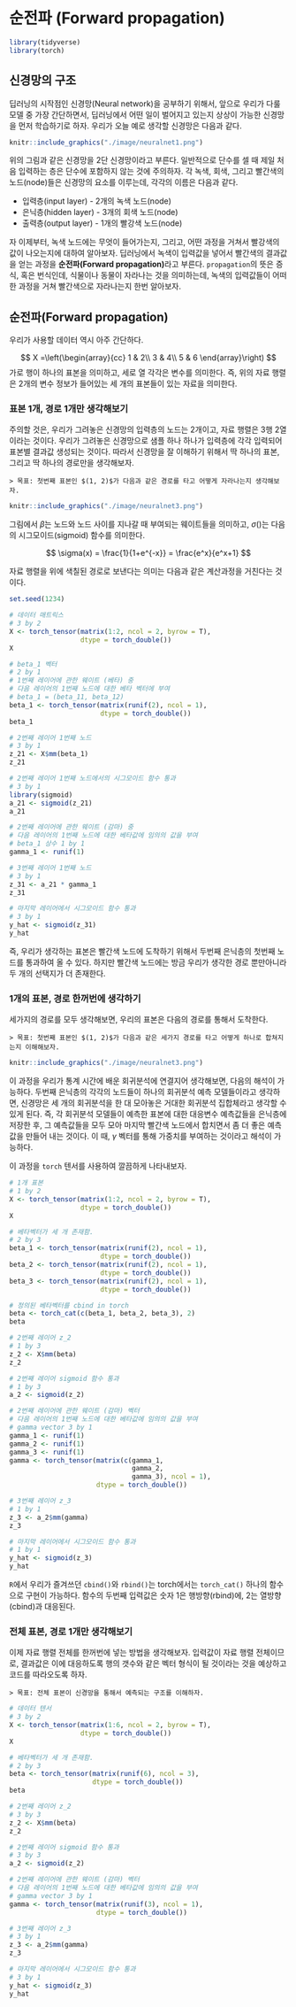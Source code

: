 # 순전파 (Forward propagation)

```r
library(tidyverse)
library(torch)
```

## 신경망의 구조

딥러닝의 시작점인 신경망(Neural network)을 공부하기 위해서, 앞으로 우리가 다룰 모델 중 가장 간단하면서, 딥러닝에서 어떤 일이 벌어지고 있는지 상상이 가능한 신경망을 먼저 학습하기로 하자. 우리가 오늘 예로 생각할 신경망은 다음과 같다. 

```r
knitr::include_graphics("./image/neuralnet1.png")
```

위의 그림과 같은 신경망을 2단 신경망이라고 부른다. 일반적으로 단수를 셀 때 제일 처음 입력하는 층은 단수에 포함하지 않는 것에 주의하자. 각 녹색, 회색, 그리고 빨간색의 노드(node)들은 신경망의 요소를 이루는데, 각각의 이름은 다음과 같다.

* 입력층(input layer) - 2개의 녹색 노드(node)
* 은닉층(hidden layer) - 3개의 회색 노드(node)
* 출력층(output layer) - 1개의 빨강색 노드(node)

자 이제부터, 녹색 노드에는 무엇이 들어가는지, 그리고, 어떤 과정을 거쳐서 빨강색의 값이 나오는지에 대하여 알아보자. 딥러닝에서 녹색이 입력값을 넣어서 빨간색의 결과값을 얻는 과정을 **순전파(Forward propagation)**라고 부른다. `propagation`의 뜻은 증식, 혹은 번식인데, 식물이나 동물이 자라나는 것을 의미하는데, 녹색의 입력값들이 어떠한 과정을 거쳐 빨간색으로 자라나는지 한번 알아보자.

## 순전파(Forward propagation)

우리가 사용할 데이터 역시 아주 간단하다.

$$
X =\left(\begin{array}{cc}
1 & 2\\
3 & 4\\
5 & 6
\end{array}\right)
$$
가로 행이 하나의 표본을 의미하고, 세로 열 각각은 변수를 의미한다. 즉, 위의 자료 행렬은 2개의 변수 정보가 들어있는 세 개의 표본들이 있는 자료을 의미한다.

### 표본 1개, 경로 1개만 생각해보기

주의할 것은, 우리가 그려놓은 신경망의 입력층의 노드는 2개이고, 자료 행렬은 3행 2열이라는 것이다. 우리가 그려놓은 신경망으로 샘플 하나 하나가 입력층에 각각 입력되어 표본별 결과값 생성되는 것이다. 따라서 신경망을 잘 이해하기 위해서 딱 하나의 표본, 그리고 딱 하나의 경로만을 생각해보자.

    > 목표: 첫번째 표본인 $(1, 2)$가 다음과 같은 경로를 타고 어떻게 자라나는지 생각해보자. 

```r
knitr::include_graphics("./image/neuralnet3.png")
```

그림에서 $\beta$는 노드와 노드 사이를 지나갈 때 부여되는 웨이트들을 의미하고, $\sigma()$는 다음의 시그모이드(sigmoid) 함수를 의미한다.

$$
\sigma(x) = \frac{1}{1+e^{-x}} = \frac{e^x}{e^x+1}
$$

자료 행렬을 위에 색칠된 경로로 보낸다는 의미는 다음과 같은 계산과정을 거친다는 것이다.

```r
set.seed(1234)

# 데이터 매트릭스 
# 3 by 2
X <- torch_tensor(matrix(1:2, ncol = 2, byrow = T),
                  dtype = torch_double())
X

# beta_1 벡터 
# 2 by 1
# 1번째 레이어에 관한 웨이트 (베타) 중 
# 다음 레이어의 1번째 노드에 대한 베타 벡터에 부여
# beta_1 = (beta_11, beta_12)
beta_1 <- torch_tensor(matrix(runif(2), ncol = 1),
                       dtype = torch_double()) 
beta_1

# 2번째 레이어 1번째 노드
# 3 by 1
z_21 <- X$mm(beta_1)
z_21

# 2번째 레이어 1번째 노드에서의 시그모이드 함수 통과
# 3 by 1
library(sigmoid)
a_21 <- sigmoid(z_21)
a_21

# 2번째 레이어에 관한 웨이트 (감마) 중 
# 다음 레이어의 1번째 노드에 대한 베타값에 임의의 값을 부여
# beta_1 상수 1 by 1
gamma_1 <- runif(1)

# 3번째 레이어 1번째 노드
# 3 by 1
z_31 <- a_21 * gamma_1
z_31

# 마지막 레이어에서 시그모이드 함수 통과
# 3 by 1
y_hat <- sigmoid(z_31)
y_hat
```

즉, 우리가 생각하는 표본은 빨간색 노드에 도착하기 위해서 두번째 은닉층의 첫번째 노드를 통과하여 올 수 있다. 하지만 빨간색 노드에는 방금 우리가 생각한 경로 뿐만아니라 두 개의 선택지가 더 존재한다.

### 1개의 표본, 경로 한꺼번에 생각하기

세가지의 경로를 모두 생각해보면, 우리의 표본은 다음의 경로를 통해서 도착한다.

    > 목표: 첫번째 표본인 $(1, 2)$가 다음과 같은 세가지 경로를 타고 어떻게 하나로 합쳐지는지 이해해보자. 


```r
knitr::include_graphics("./image/neuralnet3.png")
```

이 과정을 우리가 통계 시간에 배운 회귀분석에 연결지어 생각해보면, 다음의 해석이 가능하다. 두번째 은닉층의 각각의 노드들이 하나의 회귀분석 예측 모델들이라고 생각하면, 신경망은 세 개의 회귀분석을 한 대 모아놓은 거대한 회귀분석 집합체라고 생각할 수 있게 된다. 즉, 각 회귀분석 모델들이 예측한 표본에 대한 대응변수 예측값들을 은닉층에 저장한 후, 그 예측값들을 모두 모아 마지막 빨간색 노드에서 합치면서 좀 더 좋은 예측값을 만들어 내는 것이다. 이 때, $\gamma$ 벡터를 통해 가중치를 부여하는 것이라고 해석이 가능하다. 

이 과정을 `torch` 텐서를 사용하여 깔끔하게 나타내보자.

```r
# 1개 표본 
# 1 by 2
X <- torch_tensor(matrix(1:2, ncol = 2, byrow = T),
                  dtype = torch_double()) 
X

# 베타벡터가 세 개 존재함.
# 2 by 3
beta_1 <- torch_tensor(matrix(runif(2), ncol = 1),
                       dtype = torch_double())
beta_2 <- torch_tensor(matrix(runif(2), ncol = 1),
                       dtype = torch_double()) 
beta_3 <- torch_tensor(matrix(runif(2), ncol = 1),
                       dtype = torch_double()) 

# 정의된 베타벡터를 cbind in torch
beta <- torch_cat(c(beta_1, beta_2, beta_3), 2)
beta

# 2번째 레이어 z_2
# 1 by 3
z_2 <- X$mm(beta)
z_2

# 2번째 레이어 sigmoid 함수 통과
# 1 by 3
a_2 <- sigmoid(z_2)

# 2번째 레이어에 관한 웨이트 (감마) 벡터 
# 다음 레이어의 1번째 노드에 대한 베타값에 임의의 값을 부여
# gamma vector 3 by 1
gamma_1 <- runif(1)
gamma_2 <- runif(1)
gamma_3 <- runif(1)
gamma <- torch_tensor(matrix(c(gamma_1,
                               gamma_2, 
                               gamma_3), ncol = 1),
                      dtype = torch_double())

# 3번째 레이어 z_3
# 1 by 1
z_3 <- a_2$mm(gamma)
z_3

# 마지막 레이어에서 시그모이드 함수 통과
# 1 by 1
y_hat <- sigmoid(z_3)
y_hat
```

`R`에서 우리가 즐겨쓰던 `cbind()`와 `rbind()`는 torch에서는 `torch_cat()` 하나의 함수으로 구현이 가능하다. 함수의 두번째 입력값은 숫자 1은 행방향(rbind)에, 2는 열방향(cbind)과 대응된다.

### 전체 표본, 경로 1개만 생각해보기

이제 자료 행렬 전체를 한꺼번에 넣는 방법을 생각해보자. 입력값이 자료 행렬 전체이므로, 결과값은 이에 대응하도록 행의 갯수와 같은 벡터 형식이 될 것이라는 것을 예상하고 코드를 따라오도록 하자.

    > 목표: 전체 표본이 신경망을 통해서 예측되는 구조를 이해하자. 


```r
# 데이터 텐서 
# 3 by 2
X <- torch_tensor(matrix(1:6, ncol = 2, byrow = T),
                  dtype = torch_double()) 
X

# 베타벡터가 세 개 존재함.
# 2 by 3
beta <- torch_tensor(matrix(runif(6), ncol = 3),
                     dtype = torch_double())
beta

# 2번째 레이어 z_2
# 3 by 3
z_2 <- X$mm(beta)
z_2

# 2번째 레이어 sigmoid 함수 통과
# 3 by 3
a_2 <- sigmoid(z_2)

# 2번째 레이어에 관한 웨이트 (감마) 벡터 
# 다음 레이어의 1번째 노드에 대한 베타값에 임의의 값을 부여
# gamma vector 3 by 1
gamma <- torch_tensor(matrix(runif(3), ncol = 1),
                      dtype = torch_double())

# 3번째 레이어 z_3
# 3 by 1
z_3 <- a_2$mm(gamma)
z_3

# 마지막 레이어에서 시그모이드 함수 통과
# 3 by 1
y_hat <- sigmoid(z_3)
y_hat
```
